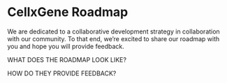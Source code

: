# CellxGene Roadmap

We are dedicated to a collaborative development strategy in collaboration with our community.  To that end, we’re excited to share our roadmap with you and hope you will provide feedback.

WHAT DOES THE ROADMAP LOOK LIKE?

HOW DO THEY PROVIDE FEEDBACK?
